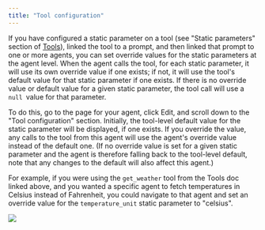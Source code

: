 ```yaml
---
title: "Tool configuration"
---
```


If you have configured a static parameter on a tool (see "Static parameters" section of [Tools](/Resources/Tools)), linked the tool to a prompt, and then linked that prompt to one or more agents, you can set override values for the static parameters at the agent level. When the agent calls the tool, for each static parameter, it will use its own override value if one exists; if not, it will use the tool's default value for that static parameter if one exists. If there is no override value or default value for a given static parameter, the tool call will use a `null `value for that parameter.

To do this, go to the page for your agent, click Edit, and scroll down to the "Tool configuration" section. Initially, the tool-level default value for the static parameter will be displayed, if one exists. If you override the value, any calls to the tool from this agent will use the agent's override value instead of the default one. (If no override value is set for a given static parameter and the agent is therefore falling back to the tool-level default, note that any changes to the default will also affect this agent.)

For example, if you were using the `get_weather` tool from the Tools doc linked above, and you wanted a specific agent to fetch temperatures in Celsius instead of Fahrenheit, you could navigate to that agent and set an override value for the `temperature_unit` static parameter to "celsius".

![](/mintlify/images/tool_static_param_override.jpg)